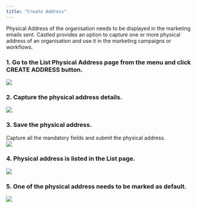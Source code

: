 ```yaml
---
title: "Create Address"
---
```


Physical Address of the organisation needs to be displayed in the marketing emails sent. Castled provides an option to capture one or more physical address of an organisation and use it in the marketing campaigns or workflows.  

### 1. Go to the List Physical Address page from the menu and click CREATE ADDRESS button.

![](/images/physical-address-1.png)

### 2. Capture the physical address details.

![](/images/physical-address-2.png)

### 3. Save the physical address.  

Capture all the mandatory fields and submit the physical address.  
![](/images/physical-address-3.png)

### 4. Physical address is listed in the List page.

![](/images/physical-address-4.png)

### 5. One of the physical address needs to be marked as default.

![](/images/physical-address-5.png)
